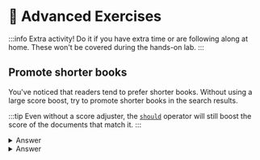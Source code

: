 
# 🦸 Advanced Exercises

:::info
Extra activity! Do it if you have extra time or are following along at home. These won't be covered during the hands-on lab.
:::

## Promote shorter books

You've noticed that readers tend to prefer shorter books. Without using a large score boost, try to promote shorter books in the search results.

:::tip
Even without a score adjuster, the [`should`](https://www.mongodb.com/docs/atlas/atlas-search/compound/#mongodb-data-should) operator will still boost the score of the documents that match it.
:::

<Tabs groupId="server">
<TabItem value="node" label="🚀 NodeJS/Express">

<details>
  <summary>Answer</summary>
  <div>

```js
public async searchBooks(query: string): Promise<Book[]> {
    const aggregationPipeline = [
        {
          $search: {
            "index": "fulltextsearch",
            "compound": {
              "must": [
                {
                  "text": {
                    query,
                    "path": ["title", "authors.name", "genres"],
                    fuzzy: {
                      maxEdits: 2
                    }
                  }
                }
              ],
              "should": [
                {
                  "equals": {
                    "value": true,
                    "path": "bookOfTheMonth",
                    "score": {
                      "boost": { value: 10 }
                    }
                  }
                },
                {
                  "range": {
                    path: "pages",
                    lt: 80
                  }
                }
              ]
            }
          }
        }
      ];
    const books = await collections?.books?.aggregate(aggregationPipeline).toArray() as Book[];
    return books;
}
```
</div>
</details>
</TabItem>

<TabItem value="java" label="☕️ Java Spring Boot">
<details>
  <summary>Answer</summary>
  <div>
```java title='src/main/java/com/mongodb/devrel/library/domain/service/BookService.java'
public List<Book> searchBooks(String theTerm) {
        AggregationOperation searchStage = context -> new Document("$search",
            new Document("index", "fulltextsearch")
                    .append("compound", new Document("must", List.of(
                            new Document("text", new Document("query", theTerm)
                                    .append("path", List.of("title", "authors.name", "genres"))
                                    .append("fuzzy", new Document("maxEdits", 2L)))
                    )).append("should", List.of(
                            new Document("equals", new Document("value", true)
                                    .append("path", "bookOfTheMonth")
                                    .append("score", new Document("boost", new Document("value", 10L)))),
                            new Document("range", new Document("path", "pages").append("lt", 80L)))
                    ))
        );

        Aggregation aggregation = Aggregation.newAggregation(searchStage);
        return mongoTemplate.aggregate(aggregation, "books", Book.class).getMappedResults();
    }
```
    </div>
</details>
</TabItem>

</Tabs>

Choose your favorite method to build aggregation pipelines and try to solve the following exercises.

## Most available book of the month books

Build a search aggregation stage that will promote the books of the month and return the books with the most copies available first.

## Most prolific pooh author

Find out which author has written the most books that contain the word "pooh" (we're talking about the bear here) in the title or synopsis.

## Assume typos but still find the matches

Find books that match a user query, but also return books that match with a typo. These books should be returned after the books that match the query.
